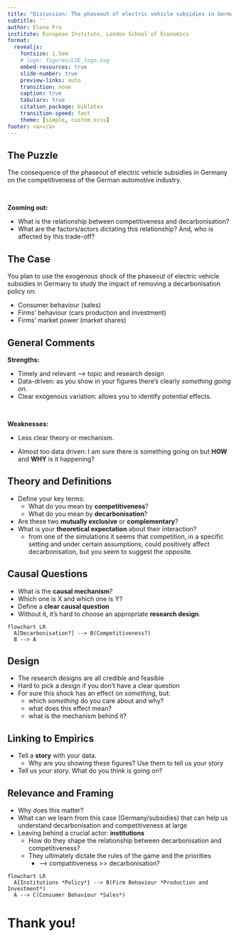 ```yaml
---
title: "Discussion: The phaseout of electric vehicle subsidies in Germany"
subtitle: ''
author: Elena Pro
institute: European Institute, London School of Economics
format:
  revealjs: 
    fontsize: 1.5em
    # logo: figures/LSE_logo.svg
    embed-resources: true
    slide-number: true
    preview-links: auto
    transition: none
    caption: true
    tabularx: true
    citation_package: biblatex
    transition-speed: fast
    theme: [simple, custom.scss]
footer: <a></a>
---
```


## The Puzzle

The consequence of the phaseout of electric vehicle subsidies in Germany on the competitiveness of the German automotive industry.

<br />

**Zooming out:**

-   What is the relationship between competitiveness and decarbonisation?
-   What are the factors/actors dictating this relationship? And, who is affected by this trade-off?

## The Case

You plan to use the exogenous shock of the phaseout of electric vehicle subsidies in Germany to study the impact of removing a decarbonisation policy on:

- Consumer behaviour (sales)
- Firms' behaviour (cars production and investment) 
- Firms' market power (market shares)

## General Comments

**Strengths:**

-   Timely and relevant --> topic and research design
-   Data-driven: as you show in your figures there’s clearly *something going on*.
-   Clear exogenous variation: allows you to identify potential effects.

<br />

**Weaknesses:**

- Less clear theory or mechanism.

- Almost too data driven: I am sure there is something going on but **HOW** and **WHY** is it happening?

## Theory and Definitions

-   Define your key terms:
    -   What do you mean by **competitiveness**?
    -   What do you mean by **decarbonisation**?
-   Are these two  **mutually exclusive** or **complementary**?
-   What is your **theoretical expectation** about their interaction?
    + from one of the simulations it seems that competition, in a specific setting and under certain assumptions, could positively affect decarbonisation, but you seem to suggest the opposite.



## Causal Questions

-   What is the **causal mechanism**?
-  Which one is X and which one is Y?
-   Define a **clear causal question**
-   Without it, it’s hard to choose an appropriate **research design**.

```mermaid
flowchart LR
  A[Decarbonisation?] --> B(Competitiveness?)
  B --> A

```


## Design

- The research designs are all credible and feasible
- Hard to pick a design if you don't have a clear question
- For sure this shock has an effect on _something_, but:
    + which _something_ do you care about and why?
    + what does this effect mean?
    + what is the mechanism behind it?

## Linking to Empirics

-   Tell a **story** with your data.
    -   Why are you showing these figures? Use them to tell us your story 
-  Tell us _your_ story. What do you think is going on?


##  Relevance and Framing

-   Why does this matter?
-   What can we learn from this case (Germany/subsidies) that can help us understand decarbonisation and competitiveness at large
- Leaving behind a crucial actor: **institutions** 
    -   How do they shape the relationship between decarbonisation and competitiveness?
    - They ultimately dictate the rules of the game and the priorities 
        - --> compatitiveness >> decarbonisation?

```mermaid
flowchart LR
  A{Institutions *Policy*} --> B(Firm Behaviour *Production and Investment*)
  A --> C(Consumer Behaviour *Sales*)

```


# Thank you!
